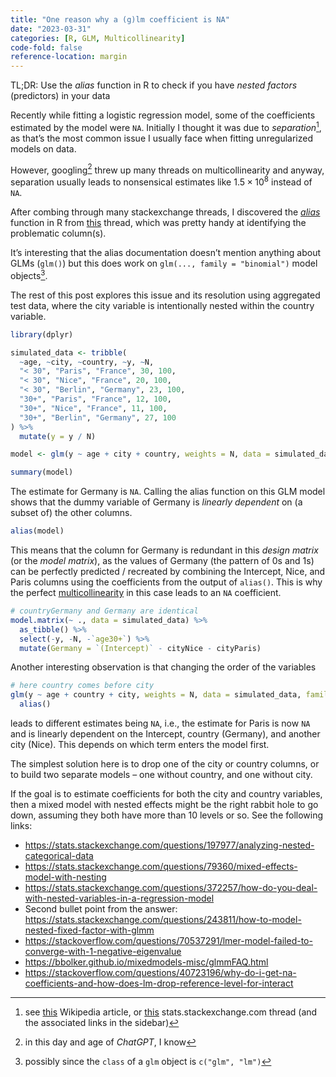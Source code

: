 ```yaml
---
title: "One reason why a (g)lm coefficient is NA"
date: "2023-03-31"
categories: [R, GLM, Multicollinearity]
code-fold: false
reference-location: margin
---
```


TL;DR: Use the _alias_ function in R to check if you have _nested factors_ (predictors) in your data

Recently while fitting a logistic regression model, some of the coefficients estimated by the model were `NA`. Initially I thought it was due to _separation_[^1], as that's the most common issue I usually face when fitting unregularized models on data.

[^1]: see [this](https://en.wikipedia.org/wiki/Separation_(statistics)) Wikipedia article, or [this](https://stats.stackexchange.com/questions/11109/how-to-deal-with-perfect-separation-in-logistic-regression) stats.stackexchange.com thread (and the associated links in the sidebar)

However, googling[^2] threw up many threads on multicollinearity and anyway, separation usually leads to nonsensical estimates like $1.5 \times 10^8$ instead of `NA`.

[^2]: in this day and age of _ChatGPT_, I know

After combing through many stackexchange threads, I discovered the [_alias_](https://stat.ethz.ch/R-manual/R-devel/library/stats/html/alias.html) function in R from [this](https://stats.stackexchange.com/questions/13465/how-to-deal-with-an-error-such-as-coefficients-14-not-defined-because-of-singu) thread, which was pretty handy at identifying the problematic column(s).

It's interesting that the alias documentation doesn't mention anything about GLMs (`glm()`) but this does work on `glm(..., family = "binomial")` model objects[^3].

[^3]: possibly since the `class` of a `glm` object is `c("glm", "lm")`

The rest of this post explores this issue and its resolution using aggregated test data, where the city variable is intentionally nested within the country variable. 

```r
library(dplyr)

simulated_data <- tribble(
  ~age, ~city, ~country, ~y, ~N,
  "< 30", "Paris", "France", 30, 100,
  "< 30", "Nice", "France", 20, 100,
  "< 30", "Berlin", "Germany", 23, 100,
  "30+", "Paris", "France", 12, 100,
  "30+", "Nice", "France", 11, 100,
  "30+", "Berlin", "Germany", 27, 100
) %>% 
  mutate(y = y / N)

model <- glm(y ~ age + city + country, weights = N, data = simulated_data, family = "binomial")

summary(model)
```

The estimate for Germany is `NA`. Calling the alias function on this GLM model shows that the dummy variable of Germany is _linearly dependent_ on (a subset of) the other columns.

```r
alias(model)
```

This means that the column for Germany is redundant in this _design matrix_ (or the _model matrix_), as the values of Germany (the pattern of 0s and 1s) can be perfectly predicted / recreated by combining the Intercept, Nice, and Paris columns using the coefficients from the output of `alias()`. This is why the perfect [multicollinearity](https://en.wikipedia.org/wiki/Multicollinearity) in this case leads to an `NA` coefficient.

```r
# countryGermany and Germany are identical
model.matrix(~ ., data = simulated_data) %>% 
  as_tibble() %>% 
  select(-y, -N, -`age30+`) %>% 
  mutate(Germany = `(Intercept)` - cityNice - cityParis)
```

Another interesting observation is that changing the order of the variables

```r
# here country comes before city
glm(y ~ age + country + city, weights = N, data = simulated_data, family = "binomial") %>% 
  alias()
```

leads to different estimates being `NA`, i.e., the estimate for Paris is now `NA` and is linearly dependent on the Intercept, country (Germany), and another city (Nice). This depends on which term enters the model first.

The simplest solution here is to drop one of the city or country columns, or to build two separate models -- one without country, and one without city.

If the goal is to estimate coefficients for both the city and country variables, then a mixed model with nested effects might be the right rabbit hole to go down, assuming they both have more than 10 levels or so. See the following links: 

- [https://stats.stackexchange.com/questions/197977/analyzing-nested-categorical-data](https://stats.stackexchange.com/questions/197977/analyzing-nested-categorical-data)
- [https://stats.stackexchange.com/questions/79360/mixed-effects-model-with-nesting](https://stats.stackexchange.com/questions/79360/mixed-effects-model-with-nesting)
- [https://stats.stackexchange.com/questions/372257/how-do-you-deal-with-nested-variables-in-a-regression-model](https://stats.stackexchange.com/questions/372257/how-do-you-deal-with-nested-variables-in-a-regression-model)
- Second bullet point from the answer: [https://stats.stackexchange.com/questions/243811/how-to-model-nested-fixed-factor-with-glmm](https://stats.stackexchange.com/questions/243811/how-to-model-nested-fixed-factor-with-glmm)
- [https://stackoverflow.com/questions/70537291/lmer-model-failed-to-converge-with-1-negative-eigenvalue](https://stackoverflow.com/questions/70537291/lmer-model-failed-to-converge-with-1-negative-eigenvalue)
- [https://bbolker.github.io/mixedmodels-misc/glmmFAQ.html](https://bbolker.github.io/mixedmodels-misc/glmmFAQ.html)
- [https://stackoverflow.com/questions/40723196/why-do-i-get-na-coefficients-and-how-does-lm-drop-reference-level-for-interact](https://stackoverflow.com/questions/40723196/why-do-i-get-na-coefficients-and-how-does-lm-drop-reference-level-for-interact)

